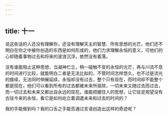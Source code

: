 ```yaml
---
---
---
```

title: 十一
---

说这些话的人还没有理解你，还没有理解天主的智慧、所有思想的光芒。他们还不明白在你之中被你创造的东西是如何形成的，他们力求理解永恒的意义，可他们的心却随着事物过去和将来的波浪沉浮，依然没有着落。

没有谁能阻止这种思想，当凝神伫立，稍一碰触不变的永恒的光芒，再与川流不息的时间进行比较，就能明白二者是无法比拟的，不管时间怎样悠久，也不过是流光的接续，无法同时伸展延续，永恒却没有过去，整个只有现在，而时间却不能整个都是现在，他们可以看到所有的过去都被未来所驱除，一切未来又随过去而过去，而一切过去和未来又都出自永远的现在。谁能把握住人的思想，让它驻足观望没有古往今来的永恒，看它是如何屹立着调遣未来和过去的时间的？

我的手能做到吗？我的口舌之手能否通过言语创造出这样的奇迹呢？